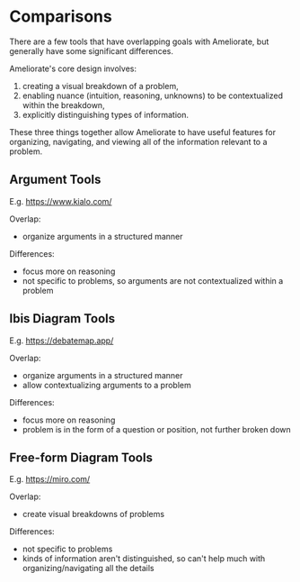 # Comparisons

There are a few tools that have overlapping goals with Ameliorate, but generally have some significant differences.

Ameliorate's core design involves:

1. creating a visual breakdown of a problem,
2. enabling nuance (intuition, reasoning, unknowns) to be contextualized within the breakdown,
3. explicitly distinguishing types of information.

These three things together allow Ameliorate to have useful features for organizing, navigating, and viewing all of the information relevant to a problem.

## Argument Tools

E.g. https://www.kialo.com/

Overlap:

- organize arguments in a structured manner

Differences:

- focus more on reasoning
- not specific to problems, so arguments are not contextualized within a problem

## Ibis Diagram Tools

E.g. https://debatemap.app/

Overlap:

- organize arguments in a structured manner
- allow contextualizing arguments to a problem

Differences:

- focus more on reasoning
- problem is in the form of a question or position, not further broken down

## Free-form Diagram Tools

E.g. https://miro.com/

Overlap:

- create visual breakdowns of problems

Differences:

- not specific to problems
- kinds of information aren't distinguished, so can't help much with organizing/navigating all the details
